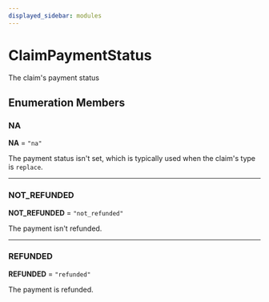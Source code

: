 ```yaml
---
displayed_sidebar: modules
---
```



# ClaimPaymentStatus

The claim's payment status

## Enumeration Members

### NA

 **NA** = `"na"`

The payment status isn't set, which is typically used when the claim's type is `replace`.

___

### NOT\_REFUNDED

 **NOT\_REFUNDED** = `"not_refunded"`

The payment isn't refunded.

___

### REFUNDED

 **REFUNDED** = `"refunded"`

The payment is refunded.
